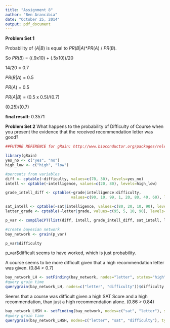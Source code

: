 ```yaml
---
title: "Assignment 8"
author: "Ben Arancibia"
date: "October 25, 2014"
output: pdf_document
---
```


__**Problem Set 1**__

Probability of $(A|B)$ is equal to $PR(B|A)$*$PR(A)$ / $PR(B)$.

So $PR(B)$ = ((.9x10) + (.5x10))/20

14/20 = $0.7$

$PR(B|A)$ = 0.5

$PR(A)$ = 0.5

$PR(A|B)$ = (0.5 x 0.5)/(0.7)

(0.25)/(0.7)

__final result:__
$0.3571$

__**Problem Set 2**__
What happens to the probability of Difficulty of Course when you present the evidence that the received recommendation letter was good?


```r

##FUTURE REFERENCE for gRain: http://www.bioconductor.org/packages/release/bioc/html/RBGL.html##

library(gRain)
yes_no <- c("yes", "no")
high_low <- c("high", "low")

#percents from variables 
diff <- cptable(~difficulty, values=c(70, 30), levels=yes_no)
intell <- cptable(~intelligence, values=c(20, 80), levels=high_low)

grade_intell_diff <- cptable(~grade|intelligence:difficulty, 
                             values=c(90, 10, 99, 1, 20, 80, 40, 60), levels=high_low)

sat_intell <- cptable(~sat|intelligence, values=c(80, 20, 10, 90), levels=high_low)
letter_grade <- cptable(~letter|grade, values=c(95, 5, 10, 90), levels=high_low)

p_var <- compileCPT(list(diff, intell, grade_intell_diff, sat_intell, letter_grade))

#create bayesian network
bay_network <- grain(p_var)

p_var$difficulty

```

p_var$difficult seems to have worked, which is just probability.

A course seems to be more difficult given that a high recommendation letter was given. (0.84 > 0.7)
```r
bay_network_LH <- setFinding(bay_network, nodes="letter", states="high")
#query grain time
querygrain(bay_network_LH, nodes=c("letter", "difficulty"))$difficulty
```

Seems that a course was difficult given a high SAT Score and a high recommendation, than just a high recommendation alone. (0.86 > 0.84)

```r
bay_network_LHSH <- setFinding(bay_network, nodes=c("sat", "letter"), states=c("high", "high"))
#query grain time
querygrain(bay_network_LHSH, nodes=c("letter", "sat", "difficulty"), type="marginal")$difficulty
```

